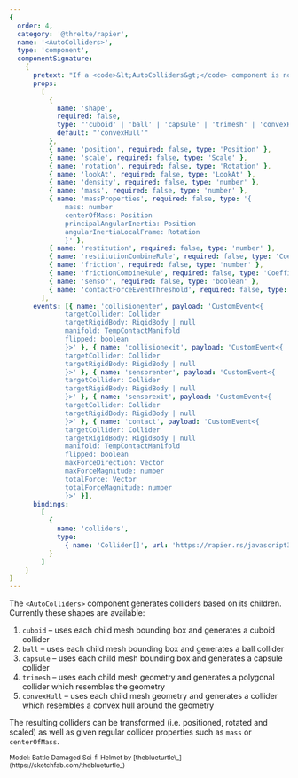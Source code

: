 ```yaml
---
{
  order: 4,
  category: '@threlte/rapier',
  name: '<AutoColliders>',
  type: 'component',
  componentSignature:
    {
      pretext: "If a <code>&lt;AutoColliders&gt;</code> component is not a child of a <code>&lt;RigidBody&gt;</code> component, the transform properties are reactive.<br /><br />If you don't provide any of the properties <code>density</code>, <code>mass</code> or <code>massProperties</code>, Rapier will figure that out for you.<br /><br />You can provide either a property <code>density</code>, <code>mass</code> <strong>or</strong> <code>massProperties</code>.",
      props:
        [
          {
            name: 'shape',
            required: false,
            type: "'cuboid' | 'ball' | 'capsule' | 'trimesh' | 'convexHull'",
            default: "'convexHull'"
          },
          { name: 'position', required: false, type: 'Position' },
          { name: 'scale', required: false, type: 'Scale' },
          { name: 'rotation', required: false, type: 'Rotation' },
          { name: 'lookAt', required: false, type: 'LookAt' },
          { name: 'density', required: false, type: 'number' },
          { name: 'mass', required: false, type: 'number' },
          { name: 'massProperties', required: false, type: '{
              mass: number
              centerOfMass: Position
              principalAngularInertia: Position
              angularInertiaLocalFrame: Rotation
              }' },
          { name: 'restitution', required: false, type: 'number' },
          { name: 'restitutionCombineRule', required: false, type: 'CoefficientCombineRule' },
          { name: 'friction', required: false, type: 'number' },
          { name: 'frictionCombineRule', required: false, type: 'CoefficientCombineRule' },
          { name: 'sensor', required: false, type: 'boolean' },
          { name: 'contactForceEventThreshold', required: false, type: 'number' }
        ],
      events: [{ name: 'collisionenter', payload: 'CustomEvent<{
              targetCollider: Collider
              targetRigidBody: RigidBody | null
              manifold: TempContactManifold
              flipped: boolean
              }>' }, { name: 'collisionexit', payload: 'CustomEvent<{
              targetCollider: Collider
              targetRigidBody: RigidBody | null
              }>' }, { name: 'sensorenter', payload: 'CustomEvent<{
              targetCollider: Collider
              targetRigidBody: RigidBody | null
              }>' }, { name: 'sensorexit', payload: 'CustomEvent<{
              targetCollider: Collider
              targetRigidBody: RigidBody | null
              }>' }, { name: 'contact', payload: 'CustomEvent<{
              targetCollider: Collider
              targetRigidBody: RigidBody | null
              manifold: TempContactManifold
              flipped: boolean
              maxForceDirection: Vector
              maxForceMagnitude: number
              totalForce: Vector
              totalForceMagnitude: number
              }>' }],
      bindings:
        [
          {
            name: 'colliders',
            type:
              { name: 'Collider[]', url: 'https://rapier.rs/javascript3d/classes/Collider.html' }
          }
        ]
    }
}
---
```


The `<AutoColliders>` component generates colliders based on its children. Currently these shapes are available:

1. `cuboid` – uses each child mesh bounding box and generates a cuboid collider
2. `ball` – uses each child mesh bounding box and generates a ball collider
3. `capsule` – uses each child mesh bounding box and generates a capsule collider
4. `trimesh` – uses each child mesh geometry and generates a polygonal collider which resembles the geometry
5. `convexHull` – uses each child mesh geometry and generates a collider which resembles a convex hull around the geometry

The resulting colliders can be transformed (i.e. positioned, rotated and scaled) as well as given regular collider properties such as `mass` or `centerOfMass`.

<Example path="rapier/auto-colliders" />

<small>
  Model: Battle Damaged Sci-fi Helmet by [theblueturtle\_](https://sketchfab.com/theblueturtle_)
</small>
